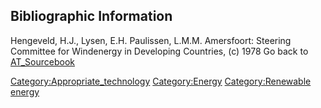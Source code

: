 ==Bibliographic Information==

Hengeveld, H.J., Lysen, E.H. Paulissen, L.M.M. Amersfoort: Steering Committee for Windenergy in Developing Countries, (c) 1978
Go back to [[AT_Sourcebook]]


[[Category:Appropriate_technology]]
[[Category:Energy]]
[[Category:Renewable energy]]